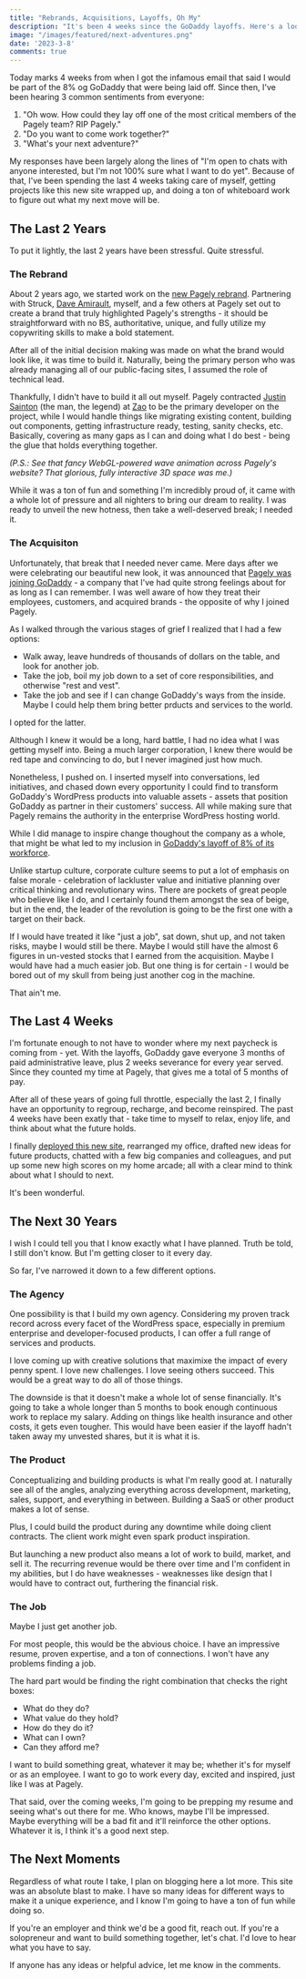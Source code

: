 ```yaml
---
title: "Rebrands, Acquisitions, Layoffs, Oh My"
description: "It's been 4 weeks since the GoDaddy layoffs. Here's a look at what what I've been up to."
image: "/images/featured/next-adventures.png"
date: '2023-3-8'
comments: true
---
```


Today marks 4 weeks from when I got the infamous email that said I would be part of the 8% og GoDaddy that were being laid off. Since then, I've been hearing 3 common sentiments from everyone:

1. "Oh wow. How could they lay off one of the most critical members of the Pagely team? RIP Pagely."
2. "Do you want to come work together?"
3. "What's your next adventure?"

My responses have been largely along the lines of "I'm open to chats with anyone interested, but I'm not 100% sure what I want to do yet". Because of that, I've been spending the last 4 weeks taking care of myself, getting projects like this new site wrapped up, and doing a ton of whiteboard work to figure out what my next move will be.

## The Last 2 Years

To put it lightly, the last 2 years have been stressful. Quite stressful.

### The Rebrand

About 2 years ago, we started work on the [new Pagely rebrand](https://www.struck.com/work/pagely/). Partnering with Struck, [Dave Amirault](https://twitter.com/ozskier), myself, and a few others at Pagely set out to create a brand that truly highlighted Pagely's strengths - it should be straightforward with no BS, authoritative, unique, and fully utilize my copywriting skills to make a bold statement.

After all of the initial decision making was made on what the brand would look like, it was time to build it. Naturally, being the primary person who was already managing all of our public-facing sites, I assumed the role of technical lead.

Thankfully, I didn't have to build it all out myself. Pagely contracted [Justin Sainton](https://twitter.com/JS_Zao) (the man, the legend) at [Zao](https://zao.is) to be the primary developer on the project, while I would handle things like migrating existing content, building out components, getting infrastructure ready, testing, sanity checks, etc. Basically, covering as many gaps as I can and doing what I do best - being the glue that holds everything together.

*(P.S.: See that fancy WebGL-powered wave animation across Pagely's website? That glorious, fully interactive 3D space was me.)*

While it was a ton of fun and something I'm incredibly proud of, it came with a whole lot of pressure and all nighters to bring our dream to reality. I was ready to unveil the new hotness, then take a well-deserved break; I needed it.

### The Acquisiton

Unfortunately, that break that I needed never came. Mere days after we were celebrating our beautiful new look, it was announced that [Pagely was joining GoDaddy](https://pagely.com/blog/we-did-it/) - a company that I've had quite strong feelings about for as long as I can remember. I was well aware of how they treat their employees, customers, and acquired brands - the opposite of why I joined Pagely.

As I walked through the various stages of grief I realized that I had a few options:

- Walk away, leave hundreds of thousands of dollars on the table, and look for another job.
- Take the job, boil my job down to a set of core responsibilities, and otherwise "rest and vest".
- Take the job and see if I can change GoDaddy's ways from the inside. Maybe I could help them bring better prducts and services to the world.

I opted for the latter.

Although I knew it would be a long, hard battle, I had no idea what I was getting myself into. Being a much larger corporation, I knew there would be red tape and convincing to do, but I never imagined just how much.

Nonetheless, I pushed on. I inserted myself into conversations, led initiatives, and chased down every opportunity I could find to transform GoDaddy's WordPress products into valuable assets - assets that position GoDaddy as partner in their customers' success. All while making sure that Pagely remains the authority in the enterprise WordPress hosting world.

While I did manage to inspire change thoughout the company as a whole, that might be what led to my inclusion in [GoDaddy's layoff of 8% of its workforce](https://domainnamewire.com/2023/02/09/godaddy-announces-layoffs/).

Unlike startup culture, corporate culture seems to put a lot of emphasis on false morale - celebration of lackluster value and initiative planning over critical thinking and revolutionary wins. There are pockets of great people who believe like I do, and I certainly found them amongst the sea of beige, but in the end, the leader of the revolution is going to be the first one with a target on their back.

If I would have treated it like "just a job", sat down, shut up, and not taken risks, maybe I would still be there. Maybe I would still have the almost 6 figures in un-vested stocks that I earned from the acquisition. Maybe I would have had a much easier job. But one thing is for certain - I would be bored out of my skull from being just another cog in the machine.

That ain't me.

## The Last 4 Weeks

I'm fortunate enough to not have to wonder where my next paycheck is coming from - yet. With the layoffs, GoDaddy gave everyone 3 months of paid administrative leave, plus 2 weeks severance for every year served. Since they counted my time at Pagely, that gives me a total of 5 months of pay.

After all of these years of going full throttle, especially the last 2, I finally have an opportunity to regroup, recharge, and become reinspired. The past 4 weeks have been exatly that - take time to myself to relax, enjoy life, and think about what the future holds.

I finally [deployed this new site](https://jeffmatson.net/blog/new-site-who-dis/), rearranged my office, drafted new ideas for future products, chatted with a few big companies and colleagues, and put up some new high scores on my home arcade; all with a clear mind to think about what I should to next.

It's been wonderful.

## The Next 30 Years

I wish I could tell you that I know exactly what I have planned. Truth be told, I still don't know. But I'm getting closer to it every day.

So far, I've narrowed it down to a few different options.

### The Agency

One possibility is that I build my own agency. Considering my proven track record across every facet of the WordPress space, especially in premium enterprise and developer-focused products, I can offer a full range of services and products.

I love coming up with creative solutions that maximixe the impact of every penny spent. I love new challenges. I love seeing others succeed. This would be a great way to do all of those things.

The downside is that it doesn't make a whole lot of sense financially. It's going to take a whole longer than 5 months to book enough continuous work to replace my salary. Adding on things like health insurance and other costs, it gets even tougher. This would have been easier if the layoff hadn't taken away my unvested shares, but it is what it is.

### The Product

Conceptualizing and building products is what I'm really good at. I naturally see all of the angles, analyzing everything across development, marketing, sales, support, and everything in between. Building a SaaS or other product makes a lot of sense.

Plus, I could build the product during any downtime while doing client contracts. The client work might even spark product inspiration.

But launching a new product also means a lot of work to build, market, and sell it. The recurring revenue would be there over time and I'm confident in my abilities, but I do have weaknesses - weaknesses like design that I would have to contract out, furthering the financial risk.

### The Job

Maybe I just get another job.

For most people, this would be the abvious choice. I have an impressive resume, proven expertise, and a ton of connections. I won't have any problems finding a job.

The hard part would be finding the right combination that checks the right boxes:

- What do they do?
- What value do they hold?
- How do they do it?
- What can I own?
- Can they afford me?

I want to build something great, whatever it may be; whether it's for myself or as an employee. I want to go to work every day, excited and inspired, just like I was at Pagely.

That said, over the coming weeks, I'm going to be prepping my resume and seeing what's out there for me. Who knows, maybe I'll be impressed. Maybe everything will be a bad fit and it'll reinforce the other options. Whatever it is, I think it's a good next step.

## The Next Moments

Regardless of what route I take, I plan on blogging here a lot more. This site was an absolute blast to make. I have so many ideas for different ways to make it a unique experience, and I know I'm going to have a ton of fun while doing so.

If you're an employer and think we'd be a good fit, reach out. If you're a solopreneur and want to build something together, let's chat. I'd love to hear what you have to say.

If anyone has any ideas or helpful advice, let me know in the comments.